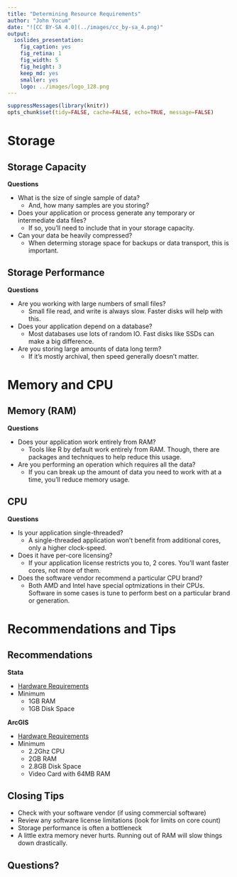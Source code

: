 ```yaml
---
title: "Determining Resource Requirements"
author: "John Yocum"
date: "![CC BY-SA 4.0](../images/cc_by-sa_4.png)"
output:
  ioslides_presentation:
    fig_caption: yes
    fig_retina: 1
    fig_width: 5
    fig_height: 3
    keep_md: yes
    smaller: yes
    logo: ../images/logo_128.png
---
```


```r
suppressMessages(library(knitr))
opts_chunk$set(tidy=FALSE, cache=FALSE, echo=TRUE, message=FALSE)
```

# Storage

## Storage Capacity

**Questions**

- What is the size of single sample of data?
    - And, how many samples are you storing?
- Does your application or process generate any temporary or intermediate data files?
    - If so, you'll need to include that in your storage capacity.
- Can your data be heavily compressed?
    - When determing storage space for backups or data transport, this is important.

## Storage Performance

**Questions**

- Are you working with large numbers of small files?
    - Small file read, and write is always slow. Faster disks will help with this.
- Does your application depend on a database?
    - Most databases use lots of random IO. Fast disks like SSDs can make a big difference.
- Are you storing large amounts of data long term?
    - If it's mostly archival, then speed generally doesn't matter.

# Memory and CPU

## Memory (RAM)

**Questions**

- Does your application work entirely from RAM?
    - Tools like R by default work entirely from RAM. Though, there are packages and techniques to help reduce this usage.
- Are you performing an operation which requires all the data?
    - If you can break up the amount of data you need to work with at a time, you'll reduce memory usage.

## CPU

**Questions**

- Is your application single-threaded?
    - A single-threaded application won't benefit from additional cores, only a higher clock-speed.
- Does it have per-core licensing?
    - If your application license restricts you to, 2 cores. You'll want faster cores, not more of them.
- Does the software vendor recommend a particular CPU brand?
    - Both AMD and Intel have special optmizations in their CPUs. Software in some cases is tune to perform best on a particular brand or generation.

# Recommendations and Tips

## Recommendations

**Stata**

- [Hardware Requirements](http://www.stata.com/support/faqs/windows/hardware-requirements/)
- Minimum
    - 1GB RAM
    - 1GB Disk Space


**ArcGIS**

- [Hardware Requirements](http://desktop.arcgis.com/en/system-requirements/latest/arcgis-desktop-system-requirements.htm#ESRI_SECTION1_4D839759F08146819E273A6DDD01DCBB)
- Minimum
    - 2.2Ghz CPU
    - 2GB RAM
    - 2.8GB Disk Space
    - Video Card with 64MB RAM

## Closing Tips

- Check with your software vendor (if using commercial software)
- Review any software license limitations (look for limits on core count)
- Storage performance is often a bottleneck
- A little extra memory never hurts. Running out of RAM will slow things down drastically.

## Questions?